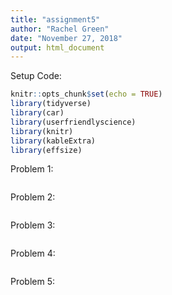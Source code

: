 ```yaml
---
title: "assignment5"
author: "Rachel Green"
date: "November 27, 2018"
output: html_document
---
```


Setup Code:
```r
knitr::opts_chunk$set(echo = TRUE)
library(tidyverse)
library(car)
library(userfriendlyscience)
library(knitr)
library(kableExtra)
library(effsize)
```

Problem 1:
```r

```

Problem 2:
```r

```

Problem 3:
```r

```

Problem 4:
```r

```

Problem 5:
```r

```







